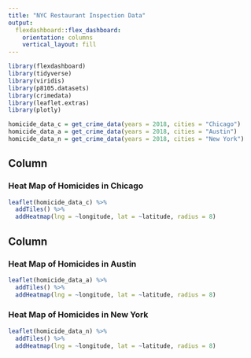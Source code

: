 ```yaml
---
title: "NYC Restaurant Inspection Data"
output: 
  flexdashboard::flex_dashboard:
    orientation: columns
    vertical_layout: fill
---
```


```r
library(flexdashboard)
library(tidyverse)
library(viridis)
library(p8105.datasets)
library(crimedata)
library(leaflet.extras)
library(plotly)
```

```r
homicide_data_c = get_crime_data(years = 2018, cities = "Chicago")
homicide_data_a = get_crime_data(years = 2018, cities = "Austin")
homicide_data_n = get_crime_data(years = 2018, cities = "New York")
```


Column {data-width=650}
-----------------------------------------------------------------------

### Heat Map of Homicides in Chicago

```r
leaflet(homicide_data_c) %>%
  addTiles() %>%
  addHeatmap(lng = ~longitude, lat = ~latitude, radius = 8)
```

Column {data-width=350}
-----------------------------------------------------------------------

### Heat Map of Homicides in Austin

```r
leaflet(homicide_data_a) %>%
  addTiles() %>%
  addHeatmap(lng = ~longitude, lat = ~latitude, radius = 8)
```

### Heat Map of Homicides in New York

```r
leaflet(homicide_data_n) %>%
  addTiles() %>%
  addHeatmap(lng = ~longitude, lat = ~latitude, radius = 8)
```

